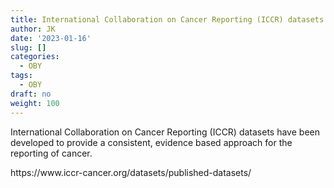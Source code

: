 ```yaml
---
title: International Collaboration on Cancer Reporting (ICCR) datasets
author: JK
date: '2023-01-16'
slug: []
categories:
  - OBY
tags:
  - OBY
draft: no
weight: 100
---
```


International Collaboration on Cancer Reporting (ICCR) datasets have been developed to provide a consistent, evidence based approach for the reporting of cancer.  

https://www.iccr-cancer.org/datasets/published-datasets/

